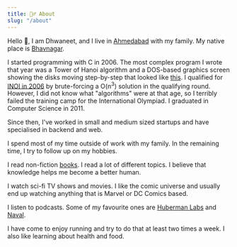 ```yaml
---
title: 🙋‍♂️ About
slug: "/about"
---
```


Hello 👋, I am Dhwaneet, and I live in [Ahmedabad](https://en.wikipedia.org/wiki/Ahmedabad) with my family. My native place is [Bhavnagar](https://en.wikipedia.org/wiki/Bhavnagar).

I started programming with C in 2006. The most complex program I wrote that year was a Tower of Hanoi algorithm and a DOS-based graphics screen showing the disks moving step-by-step that looked like [this](https://tedmuller.us/FunAndGames/img/TowerOfHanoi.gif). I qualified for [INOI in 2006](https://www.iarcs.org.in/inoi/2006/inoi2006/results_inoi2006.php) by brute-forcing a O(n<sup>3</sup>) solution in the qualifying round. However, I did not know what "algorithms" were at that age, so I terribly failed the training camp for the International Olympiad. I graduated in Computer Science in 2011.

Since then, I've worked in small and medium sized startups and have specialised in backend and web.

I spend most of my time outside of work with my family. In the remaining time, I try to follow up on my hobbies.

I read non-fiction [books](/books). I read a lot of different topics. I believe that knowledge helps me become a better human.

I watch sci-fi TV shows and movies. I like the comic universe and usually end up watching anything that is Marvel or DC Comics based.

I listen to podcasts. Some of my favourite ones are [Huberman Labs](https://hubermanlab.com/welcome-to-the-huberman-lab-podcast/) and [Naval](https://podcasts.google.com/feed/aHR0cHM6Ly9uYXZhbC5saWJzeW4uY29tL3Jzcw).

I have come to enjoy running and try to do that at least two times a week. I also like learning about health and food.
